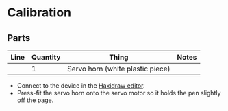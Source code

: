 # Calibration

## Parts
| Line | Quantity | Thing                            | Notes                                          |
| ---- | -------- | -------------------------------- | ---------------------------------------------- |
|      | 1		  |Servo horn (white plastic piece)			 |										

- Connect to the device in the [Haxidraw editor](https://editor.haxidraw.hackclub.com).
- Press-fit the servo horn onto the servo motor so it holds the pen slightly off the page.
